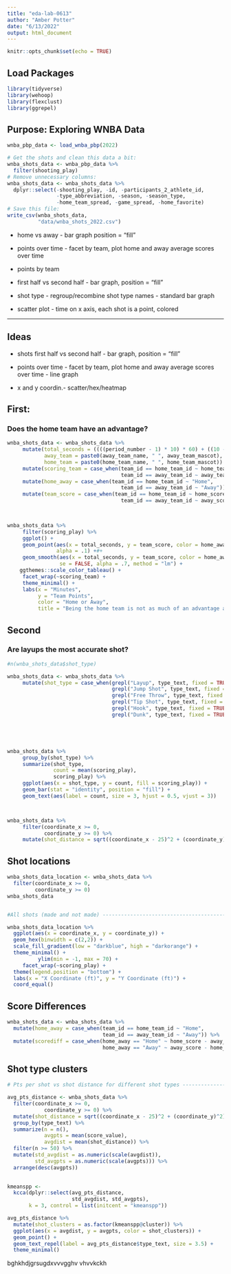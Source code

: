 ```yaml
---
title: "eda-lab-0613"
author: "Amber Potter"
date: "6/13/2022"
output: html_document
---
```


```r
knitr::opts_chunk$set(echo = TRUE)
```

## Load Packages

```r
library(tidyverse)
library(wehoop)
library(flexclust)
library(ggrepel)
```

## Purpose: Exploring WNBA Data

```r
wnba_pbp_data <- load_wnba_pbp(2022)

# Get the shots and clean this data a bit:
wnba_shots_data <- wnba_pbp_data %>%
  filter(shooting_play)
# Remove unnecessary columns:
wnba_shots_data <- wnba_shots_data %>%
  dplyr::select(-shooting_play, -id, -participants_2_athlete_id,
                -type_abbreviation, -season, -season_type, 
                -home_team_spread, -game_spread, -home_favorite) 
# Save this file:
write_csv(wnba_shots_data, 
          "data/wnba_shots_2022.csv")

```

- home vs away - bar graph position = "fill"

- points over time - facet by team, plot home and away average scores over time

- points by team

- first half vs second half - bar graph, position = "fill"

- shot type - regroup/recombine shot type names - standard bar graph

- scatter plot - time on x axis, each shot is a point, colored


-----------

## Ideas

- shots first half vs second half - bar graph, position = "fill"

- points over time - facet by team, plot home and away average scores over time - line graph

- x and y coordin.- scatter/hex/heatmap


## First:

### Does the home team have an advantage?

```r
wnba_shots_data <- wnba_shots_data %>%
     mutate(total_seconds = ((((period_number - 1) * 10) * 60) + ((10 - as.numeric(clock_minutes)) * 60) + (60 - as.numeric(clock_seconds)))/60,
            away_team = paste0(away_team_name, " ", away_team_mascot),
            home_team = paste0(home_team_name, " ", home_team_mascot)) %>%
     mutate(scoring_team = case_when(team_id == home_team_id ~ home_team,
                                     team_id == away_team_id ~ away_team)) %>%
     mutate(home_away = case_when(team_id == home_team_id ~ "Home",
                                     team_id == away_team_id ~ "Away")) %>%
     mutate(team_score = case_when(team_id == home_team_id ~ home_score,
                                     team_id == away_team_id ~ away_score))
     


wnba_shots_data %>%
     filter(scoring_play) %>%
     ggplot() +
     geom_point(aes(x = total_seconds, y = team_score, color = home_away), 
                alpha = .1) +#+
     geom_smooth(aes(x = total_seconds, y = team_score, color = home_away), 
                 se = FALSE, alpha = .7, method = "lm") +
    ggthemes::scale_color_tableau() +
     facet_wrap(~scoring_team) +
     theme_minimal() +
     labs(x = "Minutes",
          y = "Team Points",
          color = "Home or Away",
          title = "Being the home team is not as much of an advantage as one might think")
```

## Second

### Are layups the most accurate shot?

```r
#n(wnba_shots_data$shot_type)

wnba_shots_data <- wnba_shots_data %>%
     mutate(shot_type = case_when(grepl("Layup", type_text, fixed = TRUE) ~ "Layup",
                                  grepl("Jump Shot", type_text, fixed = TRUE) ~ "Jump Shot",
                                  grepl("Free Throw", type_text, fixed = TRUE) ~ "Free Throw",
                                  grepl("Tip Shot", type_text, fixed = TRUE) ~ "Tip Shot",
                                  grepl("Hook", type_text, fixed = TRUE) ~ "Hook Shot",
                                  grepl("Dunk", type_text, fixed = TRUE) ~ "Dunk"))





wnba_shots_data %>%
     group_by(shot_type) %>%
     summarize(shot_type,
               count = mean(scoring_play), 
               scoring_play) %>%
     ggplot(aes(x = shot_type, y = count, fill = scoring_play)) +
     geom_bar(stat = "identity", position = "fill") +
     geom_text(aes(label = count, size = 3, hjust = 0.5, vjust = 3))



wnba_shots_data %>%
     filter(coordinate_x >= 0,
            coordinate_y >= 0) %>%
     mutate(shot_distance = sqrt((coordinate_x - 25)^2 + (coordinate_y)^2))

```

## Shot locations

```r
wnba_shots_data_location <- wnba_shots_data %>%
  filter(coordinate_x >= 0,
         coordinate_y >= 0)
wnba_shots_data


#All shots (made and not made) -----------------------------------------------

wnba_shots_data_location %>%
  ggplot(aes(x = coordinate_x, y = coordinate_y)) +
  geom_hex(binwidth = c(2,2)) + 
  scale_fill_gradient(low = "darkblue", high = "darkorange") +
  theme_minimal() +
          ylim(min = -1, max = 70) +
     facet_wrap(~scoring_play) +
  theme(legend.position = "bottom") + 
  labs(x = "X Coordinate (ft)", y = "Y Coordinate (ft)") + 
  coord_equal()

```

## Score Differences

```r
wnba_shots_data <- wnba_shots_data %>%
  mutate(home_away = case_when(team_id == home_team_id ~ "Home",
                               team_id == away_team_id ~ "Away")) %>%
  mutate(scorediff = case_when(home_away == "Home" ~ home_score - away_score,
                               home_away == "Away" ~ away_score - home_score))

```

## Shot type clusters

```r
# Pts per shot vs shot distance for different shot types -------------------------------------------

avg_pts_distance <- wnba_shots_data %>%
  filter(coordinate_x >= 0,
            coordinate_y >= 0) %>%
  mutate(shot_distance = sqrt((coordinate_x - 25)^2 + (coordinate_y)^2)) %>%
  group_by(type_text) %>%
  summarize(n = n(), 
            avgpts = mean(score_value), 
            avgdist = mean(shot_distance)) %>%
  filter(n >= 50) %>%
  mutate(std_avgdist = as.numeric(scale(avgdist)),
         std_avgpts = as.numeric(scale(avgpts))) %>%
  arrange(desc(avgpts)) 
  

kmeanspp <-
  kcca(dplyr::select(avg_pts_distance,
                     std_avgdist, std_avgpts),
       k = 3, control = list(initcent = "kmeanspp"))

avg_pts_distance %>%
  mutate(shot_clusters = as.factor(kmeanspp@cluster)) %>%
  ggplot(aes(x = avgdist, y = avgpts, color = shot_clusters)) +
  geom_point() +
  geom_text_repel(label = avg_pts_distance$type_text, size = 3.5) +
  theme_minimal()
```
bghkhdjgrsugdxvvvgghv vhvvkckh
